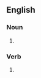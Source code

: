 {{also|pigeonhole|pigeon hole}}

==English==

===Noun===
{{en-noun}}

# {{alternative spelling of|pigeonhole|lang=en}}

===Verb===
{{en-verb|pigeon-hol}}

# {{alternative spelling of|pigeonhole|lang=en}}